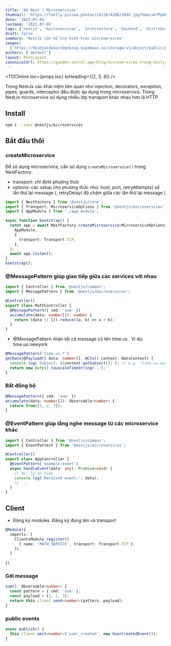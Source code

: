 ```yaml
---
title: '04 Nest | Microservices'
thumnail: 'https://fastly.picsum.photos/id/28/4288/2848.jpg?hmac=67PpXKmX-m6yH4M7FQ_J83_QqE-wL7n3V2mRwTjU1LQ'
date: '2023-07-05'
lastmod: '2023-07-05'
tags: ['nestjs', 'microservices', 'architecture', 'backend', 'distributed-systems']
draft: false
summary: 'NestJs còn hỗ trợ kiến trúc microservices'
images:
  ['https://hksbjaideaoctdqnkzug.supabase.co/storage/v1/object/public/post/nest-microservices']
authors: ['default']
layout: PostLayout
canonicalUrl: https://gaoden.vercel.app/blog/microservices-trong-nestjs
---
```


<TOCInline toc={props.toc} toHeading={(2, 3, 4)} />

Trong NestJs các khái niệm liên quan như injection, decorators, exception, pipes, guards, interceptor đều được áp dụng trong microservice. Trong NestJs microservice sử dụng nhiều lớp transport khác nhau hơn là HTTP.

## Install

```BASH
npm i --save @nestjs/microservices
```

## Bắt đầu thôi

### createMicroservice

Để sử dụng microservice, cần sử dụng `createMicroservice()` trong NestFactory:

- transport: chỉ định phương thức
- options: các setup cho phương thức như: host, port, retryAttempts( số lần thử lại message ), retryDelay( độ chậm giữa các lần thử lại message )

```TYPESCRIPT
import { NestFactory } from '@nestjs/core';
import { Transport, MicroserviceOptions } from '@nestjs/microservices';
import { AppModule } from './app.module';

async function bootstrap() {
  const app = await NestFactory.createMicroservice<MicroserviceOptions>(
    AppModule,
    {
      transport: Transport.TCP,
    },
  );
  await app.listen();
}
bootstrap();
```

### @MessagePattern giúp giao tiếp giữa các services với nhau

```TYPESCRIPT
import { Controller } from '@nestjs/common';
import { MessagePattern } from '@nestjs/microservices';

@Controller()
export class MathController {
  @MessagePattern({ cmd: 'sum' })
  accumulate(data: number[]): number {
    return (data || []).reduce((a, b) => a + b);
  }
}
```

- @MessagePattern nhận tất cả message có tên time.us . Ví dụ: time.us.newyork

```TYPESCRIPT
@MessagePattern('time.us.*')
getDate(@Payload() data: number[], @Ctx() context: NatsContext) {
  console.log(`Subject: ${context.getSubject()}`); // e.g. "time.us.east"
  return new Date().toLocaleTimeString(...);
}
```

### Bất đồng bộ

```TYPESCRIPT
@MessagePattern({ cmd: 'sum' })
accumulate(data: number[]): Observable<number> {
  return from([1, 2, 3]);
}
```

### @EventPattern giúp lắng nghe message từ các microservice khác

```TYPESCRIPT
import { Controller } from '@nestjs/common';
import { EventPattern } from '@nestjs/microservices';

@Controller()
export class AppController {
  @EventPattern('example.event')
  async handleEvent(data: any): Promise<void> {
    // Xử lý sự kiện
    console.log('Received event:', data);
    // ...
  }
}
```

## Client

- Đăng ký modules. Đăng ký đúng tên và transport

```TYPESCRIPT
@Module({
  imports: [
    ClientsModule.register([
      { name: 'MATH_SERVICE', transport: Transport.TCP },
    ]),
  ]
  ...
})
```

### Gởi message

```TYPESCRIPT
sum(): Observable<number> {
  const pattern = { cmd: 'sum' };
  const payload = [1, 2, 3];
  return this.client.send<number>(pattern, payload);
}
```

### public events

```TYPESCRIPT
async publish() {
  this.client.emit<number>('user_created', new UserCreatedEvent());
}
```
